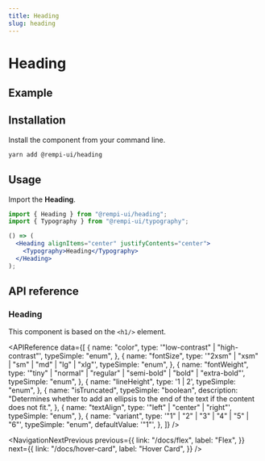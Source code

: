 ```yaml
---
title: Heading
slug: heading
---
```


# Heading

<Description text="A semantic heading element." />

## Example

<PreviewComponent name="heading" />

## Installation

Install the component from your command line.

```bash
yarn add @rempi-ui/heading
```

## Usage

Import the <strong>Heading</strong>.

```jsx
import { Heading } from "@rempi-ui/heading";
import { Typography } from "@rempi-ui/typography";

() => (
  <Heading alignItems="center" justifyContents="center">
    <Typography>Heading</Typography>
  </Heading>
);
```

## API reference

### Heading

This component is based on the `<h1/>` element.

<APIReference
  data={[
    {
      name: "color",
      type: '"low-contrast" | "high-contrast"',
      typeSimple: "enum",
    },
    {
      name: "fontSize",
      type: '"2xsm" | "xsm" | "sm" | "md" | "lg" | "xlg"',
      typeSimple: "enum",
    },
    {
      name: "fontWeight",
      type: '"tiny" | "normal" | "regular" | "semi-bold" | "bold" | "extra-bold"',
      typeSimple: "enum",
    },
    {
      name: "lineHeight",
      type: '1 | 2',
      typeSimple: "enum",
    },
    {
      name: "isTruncated",
      typeSimple: "boolean",
      description:
        "Determines whether to add an ellipsis to the end of the text if the content does not fit.",
    },
    {
      name: "textAlign",
      type: '"left" | "center" | "right"',
      typeSimple: "enum",
    },
    {
      name: "variant",
      type: '"1" | "2" | "3" | "4" | "5" | "6"',
      typeSimple: "enum",
      defaultValue: '"1"',
    },
  ]}
/>

<NavigationNextPrevious
  previous={{
    link: "/docs/flex",
    label: "Flex",
  }}
  next={{
    link: "/docs/hover-card",
    label: "Hover Card",
  }}
/>

